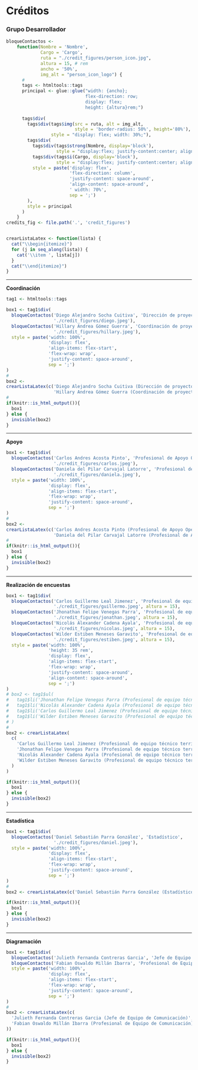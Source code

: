 # Créditos {-}

### Grupo Desarrollador {-}

```r
bloqueContactos <-
    function(Nombre = 'Nombre',
             Cargo = 'Cargo',
             ruta = "./credit_figures/person_icon.jpg",
             altura = 15, # rem
             ancho = '50%',
             img_alt = "person_icon_logo") {
      #
      tags <- htmltools::tags
      principal <- glue::glue("width: {ancho}; 
                              flex-direction: row; 
                              display: flex; 
                              height: {altura}rem;")
      
      tags$div(
        tags$div(tags$img(src = ruta, alt = img_alt, 
                          style = 'border-radius: 50%', height='80%'),
                 style = "display: flex; width: 30%;"),
        tags$div(
          tags$div(tags$strong(Nombre, display='block'),
                   style = "display:flex; justify-content:center; align-items:center; height: 45%; padding: 4rem;"),
          tags$div(tags$i(Cargo, display='block'),
                   style = "display:flex; justify-content:center; align-items:center; height: 45%; padding: 4rem;"),
          style = paste('display: flex', 
                        'flex-direction: column', 
                        'justify-content: space-around',
                        'align-content: space-around',
                        ' width: 70%',
                        sep = ';')
        ),
        style = principal
      )
    }
credits_fig <- file.path('.', 'credit_figures')


crearListaLatex <- function(lista) {
  cat("\\begin{itemize}")
  for (j in seq_along(lista)) {
    cat('\\item ', lista[j])
  }
  cat("\\end{itemize}")
}
```


<hr>
**Coordinación**
<br>
```r
tag1 <- htmltools::tags

box1 <- tag1$div(
  bloqueContactos('Diego Alejandro Socha Cuitiva', 'Dirección de proyecto',
                  './credit_figures/diego.jpeg'),
  bloqueContactos('Hillary Andrea Gómez Guerra', 'Coordinación de proyecto',
                  './credit_figures/hillary.jpeg'),
  style = paste('width: 100%',
                'display: flex',
                'align-items: flex-start',
                'flex-wrap: wrap',
                'justify-content: space-around',
                sep = ';')
)
# 
box2 <- 
crearListaLatex(c('Diego Alejandro Socha Cuitiva (Dirección de proyecto)', 
                  'Hillary Andrea Gómez Guerra (Coordinación de proyecto)'))
# 
if(knitr::is_html_output()){
  box1
} else {
  invisible(box2)
}
```

<hr>
**Apoyo**
<br>
```r
box1 <- tag1$div(
  bloqueContactos('Carlos Andres Acosta Pinto', 'Profesional de Apoyo Operativo',
                  './credit_figures/carlos.jpeg'),
  bloqueContactos('Daniela del Pilar Carvajal Latorre', 'Profesional de Apoyo Operativo',
                  './credit_figures/daniela.jpeg'),
  style = paste('width: 100%',
                'display: flex',
                'align-items: flex-start',
                'flex-wrap: wrap',
                'justify-content: space-around',
                sep = ';')
)
# 
box2 <- 
crearListaLatex(c('Carlos Andres Acosta Pinto (Profesional de Apoyo Operativo)', 
                  'Daniela del Pilar Carvajal Latorre (Profesional de Apoyo Operativo)'))
# 
if(knitr::is_html_output()){
  box1
} else {
  invisible(box2)
}
```

<hr>
**Realización de encuestas**
<br>
```r
box1 <- tag1$div(
  bloqueContactos('Carlos Guillermo Leal Jimenez', 'Profesional de equipo técnico territorial',
                  './credit_figures/guillermo.jpeg', altura = 15),
  bloqueContactos('Jhonathan Felipe Venegas Parra', 'Profesional de equipo técnico territorial',
                  './credit_figures/jonathan.jpeg', altura = 15),
  bloqueContactos('Nicolás Alexander Cadena Ayala', 'Profesional de equipo técnico territorial',
                  './credit_figures/nicolas.jpeg', altura = 15),
  bloqueContactos('Wilder Estiben Meneses Garavito', 'Profesional de equipo técnico territorial',
                  './credit_figures/estiben.jpeg', altura = 15),
  style = paste('width: 100%',
                'height: 35 rem',
                'display: flex',
                'align-items: flex-start',
                'flex-wrap: wrap',
                'justify-content: space-around',
                'align-content: space-around',
                sep = ';')
)
# box2 <- tag1$ul(
#   tag1$li('Jhonathan Felipe Venegas Parra (Profesional de equipo técnico territorial)'),
#   tag1$li('Nicolás Alexander Cadena Ayala (Profesional de equipo técnico territorial)'),
#   tag1$li('Carlos Guillermo Leal Jimenez (Profesional de equipo técnico territorial)'),
#   tag1$li('Wilder Estiben Meneses Garavito (Profesional de equipo técnico territorial)')
# )
# 
box2 <- crearListaLatex(
  c(
    'Carlos Guillermo Leal Jimenez (Profesional de equipo técnico territorial)',
    'Jhonathan Felipe Venegas Parra (Profesional de equipo técnico territorial)',
    'Nicolás Alexander Cadena Ayala (Profesional de equipo técnico territorial)',
    'Wilder Estiben Meneses Garavito (Profesional de equipo técnico territorial)'
  )
)

if(knitr::is_html_output()){
  box1
} else {
  invisible(box2)
}
```

<hr>
**Estadística**
<br>
```r
box1 <- tag1$div(
  bloqueContactos('Daniel Sebastián Parra González', 'Estadístico', 
                  './credit_figures/daniel.jpeg'),
  style = paste('width: 100%',
                'display: flex',
                'align-items: flex-start',
                'flex-wrap: wrap',
                'justify-content: space-around',
                sep = ';')
)
# 
box2 <- crearListaLatex(c('Daniel Sebastián Parra González (Estadístico)'))

if(knitr::is_html_output()){
  box1
} else {
  invisible(box2)
}
```

<hr>
**Diagramación**
<br>
```r
box1 <- tag1$div(
  bloqueContactos('Julieth Fernanda Contreras Garcia', 'Jefe de Equipo de Comunicación'),
  bloqueContactos('Fabian Oswaldo Millán Ibarra', 'Profesional de Equipo de Comunicación'),
  style = paste('width: 100%',
                'display: flex',
                'align-items: flex-start',
                'flex-wrap: wrap',
                'justify-content: space-around',
                sep = ';')
)
# 
box2 <- crearListaLatex(c(
  'Julieth Fernanda Contreras Garcia (Jefe de Equipo de Comunicación)',
  'Fabian Oswaldo Millán Ibarra (Profesional de Equipo de Comunicación)'
))

if(knitr::is_html_output()){
  box1
} else {
  invisible(box2)
}
```